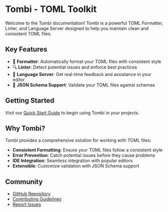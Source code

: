# Tombi - TOML Toolkit

Welcome to the Tombi documentation! Tombi is a powerful TOML Formatter, Linter, and Language Server designed to help you maintain clean and consistent TOML files.

## Key Features

- 🎨 **Formatter**: Automatically format your TOML files with consistent style
- 🔍 **Linter**: Detect potential issues and enforce best practices
- 🚀 **Language Server**: Get real-time feedback and assistance in your editor
- 📐 **JSON Schema Support**: Validate your TOML files against schemas

## Getting Started

Visit our [Quick Start Guide](/getting-started) to begin using Tombi in your projects.

## Why Tombi?

Tombi provides a comprehensive solution for working with TOML files:

- **Consistent Formatting**: Ensure your TOML files follow a consistent style
- **Error Prevention**: Catch potential issues before they cause problems
- **IDE Integration**: Seamless integration with popular editors
- **Extensible**: Customize validation with JSON Schema support

## Community

- [GitHub Repository](https://github.com/tombi-toml/tombi)
- [Contributing Guidelines](/contributing)
- [Report Issues](https://github.com/tombi-toml/tombi/issues)
